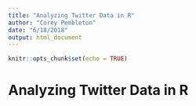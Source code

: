 ```yaml
---
title: "Analyzing Twitter Data in R"
author: "Corey Pembleton"
date: "6/18/2018"
output: html_document
---
```


```r
knitr::opts_chunk$set(echo = TRUE)
```

# Analyzing Twitter Data in R


